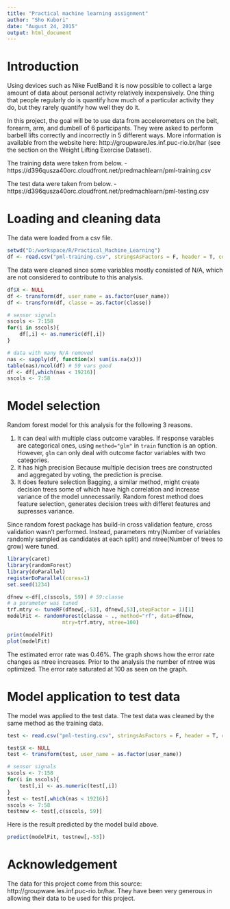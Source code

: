 ```yaml
---
title: "Practical machine learning assignment"
author: "Sho Kubori"
date: "August 24, 2015"
output: html_document
---
```


# Introduction

 Using devices such as Nike FuelBand it is now possible to collect a large amount of data about personal activity relatively inexpensively. One thing that people regularly do is quantify how much of a particular activity they do, but they rarely quantify how well they do it. 

 In this project, the goal will be to use data from accelerometers on the belt, forearm, arm, and dumbell of 6 participants. They were asked to perform barbell lifts correctly and incorrectly in 5 different ways. More information is available from the website here: http://groupware.les.inf.puc-rio.br/har (see the section on the Weight Lifting Exercise Dataset). 

The training data were taken from below.
- https://d396qusza40orc.cloudfront.net/predmachlearn/pml-training.csv

The test data were taken from below.
- https://d396qusza40orc.cloudfront.net/predmachlearn/pml-testing.csv

# Loading and cleaning data

The data were loaded from a csv file.

```r
setwd("D:/workspace/R/Practical_Machine_Learning")
df <- read.csv("pml-training.csv", stringsAsFactors = F, header = T, colClasses = NA)
```

The data were cleaned since some variables mostly consisted of N/A, which are not considered to contribute to this analysis.

```r
df$X <- NULL
df <- transform(df, user_name = as.factor(user_name))
df <- transform(df, classe = as.factor(classe))

# sensor signals
sscols <- 7:158
for(i in sscols){
    df[,i] <- as.numeric(df[,i])
}

# data with many N/A removed
nas <- sapply(df, function(x) sum(is.na(x)))
table(nas)/ncol(df) # 59 vars good
df <- df[,which(nas < 19216)]
sscols <- 7:58

```

# Model selection

Random forest model for this analysis for the following 3 reasons.

1. It can deal with multiple class outcome varables.
   If response varables are categorical ones, using `method="glm"` in `train` function is an option. However, `glm` can only deal with outcome factor variables with two categories.
2. It has high precision
   Because multiple decision trees are constructed and aggregated by voting, the prediction is precise.
3. It does feature selection
   Bagging, a similar method, might create decision trees some of which have high correlation and increase variance of the model unnecessarily. Random forest method does feature selection, generates decision trees with differet features and supresses variance.
   
 Since random forest package has build-in cross validation feature, cross validation wasn't performed. Instead, parameters mtry(Number of variables randomly sampled as candidates at each split) and ntree(Number of trees to grow) were tuned.

```r
library(caret)
library(randomForest)
library(doParallel)
registerDoParallel(cores=1)
set.seed(1234)

dfnew <-df[,c(sscols, 59)] # 59:classe
# a parameter was tuned
trf.mtry <- tuneRF(dfnew[,-53], dfnew[,53],stepFactor = 1)[1]
modelFit <- randomForest(classe ~ ., method="rf", data=dfnew,
                  mtry=trf.mtry, ntree=100)
```

```r
print(modelFit)
plot(modelFit)
```

The estimated error rate was 0.46%. The graph shows how the error rate changes as ntree increases. Prior to the analysis the number of ntree was optimized. The error rate saturated at 100 as seen on the graph.

# Model application to test data

The model was applied to the test data. The test data was cleaned by the same method as the training data.

```r
test <- read.csv("pml-testing.csv", stringsAsFactors = F, header = T, colClasses = NA)

test$X <- NULL
test <- transform(test, user_name = as.factor(user_name))

# sensor signals
sscols <- 7:158
for(i in sscols){
    test[,i] <- as.numeric(test[,i])
}
test <- test[,which(nas < 19216)]
sscols <- 7:58
testnew <- test[,c(sscols, 59)]
```

Here is the result predicted by the model build above.

```r
predict(modelFit, testnew[,-53])
```

# Acknowledgement

The data for this project come from this source: http://groupware.les.inf.puc-rio.br/har. They have been very generous in allowing their data to be used for this project. 

